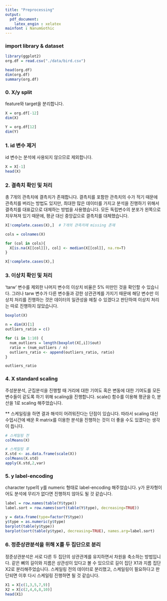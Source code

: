 ---
title: "Preprocessing"
output:
  pdf_document: 
    latex_engin : xelatex
mainfont : NanumGothic
---

### import library & dataset

```{r}
library(ggplot2)
org.df = read.csv("./data/bird.csv")

head(org.df)
dim(org.df)   
summary(org.df)
```


### 0. X/y split

feature와 target을 분리합니다.

```{r}
X = org.df[-12]
dim(X)

Y = org.df[12]
dim(Y)
```



### 1. id 변수 제거

id 변수는 분석에 사용되지 않으므로 제외합니다.

```{r}
X = X[-1]
head(X)
```


### 2. 결측치 확인 및 처리

총 7개의 관측치에 결측치가 존재합니다. 결측치를 포함한 관측치의 수가 적기 때문에 관측치를 버리는 방법도 있지만, 최대한 많은 데이터를 가지고 분석을 진행하기 위해서 결측치를 대표값으로 대체하는 방법을 사용했습니다. 모든 독립변수의 분포가 왼쪽으로 치우쳐져 있기 때문에, 평균 대신 중앙값으로 결측치를 대체했습니다.


```{r}
X[!complete.cases(X),]  # 7개의 관측치에 missing 존재

cols = colnames(X)

for (col in cols){
  X[is.na(X[[col]]), col] <- median(X[[col]], na.rm=T)
}

X[!complete.cases(X),]
```


### 3. 이상치 확인 및 처리

'tarw' 변수를 제외한 나머지 변수의 이상치 비율은 5% 미만인 것을 확인할 수 있습니다. 그러나 tarw 변수가 다른 변수들과 강한 상관관계를 가지기 때문에 해당 변수만 이상치 처리를 진행하는 것은 데이터의 일관성을 헤칠 수 있겠다고 판단하여 이상치 처리는 따로 진행하지 않았습니다.


```{r}
boxplot(X)

n = dim(X)[1]
outliers_ratio = c()

for (i in 1:10) {
  num_outliers = length(boxplot(X[,i])$out)
  ratio = (num_outliers / n)
  outliers_ratio <- append(outliers_ratio, ratio)
}

outliers_ratio
```


### 4. X standard scaling 

주성분분석, 군집분석을 진행할 때 거리에 대한 기여도 혹은 변동에 대한 기여도를 모든 변수들이 같도록 하기 위해 scaling을 진행합니다. scale() 함수를 이용해 평균을 0, 분산을 1로 scaling 해주었습니다.

** 스케일링을 하면 결과 해석이 어려워진다는 단점이 있습니다. 따라서 scaling 대신 수업시간에 배운 R matrix를 이용한 분석을 진행하는 것이 더 좋을 수도 있겠다는 생각이 듭니다.

```{r}
# 스케일링 전
colMeans(X)

# 스케일링 후
X.std <- as.data.frame(scale(X))
colMeans(X.std)
apply(X.std,2,var)
```


### 5. y label-encoding 

character type의 y를 numeric 형태로 label-encoding 해주었습니다.
y가 문자형이어도 분석에 무리가 없다면 진행하지 않아도 될 것 같습니다.

```{r}
label = row.names(table(Y$type))
label.sort = row.names(sort(table(Y$type), decreasing=TRUE))

y = data.frame(type=factor(Y$type))
y$type = as.numeric(y$type)
barplot(table(y$type))
barplot(sort(table(y$type), decreasing=TRUE), names.arg=label.sort)
```


### 6. 정준상관분석을 위해 X를 두 집단으로 분리

정준상관분석은 서로 다른 두 집단의 상관관계를 유지하면서 차원을 축소하는 방법입니다.
같은 뼈의 길이와 지름은 상관성이 있다고 볼 수 있으므로 길이 집단 X1과 지름 집단 X2로 분리해주었습니다. 스케일링 전의 데이터로 분리했고, 스케일링이 필요하다고 판단되면 이후 다시 스케일링 진행하면 될 것 같습니다.

```{r}
X1 = X[c(1,3,5,7,9)]
X2 = X[c(2,4,6,8,10)]
head(X1)
```




